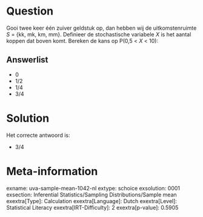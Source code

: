 Question
========

Gooi twee keer één zuiver geldstuk op, dan hebben wij de
uitkomstenruimte *S* = {kk, mk, km, mm}. Definieer de stochastische
variabele *X* is het aantal koppen dat boven komt. Bereken de kans op
P(0,5 \< *X* \< 10):


Answerlist
----------

* 0
* 1/2
* 1/4
* 3/4

Solution
========

Het correcte antwoord is: 

* 3/4

Meta-information
================
exname: uva-sample-mean-1042-nl
extype: schoice
exsolution: 0001
exsection: Inferential Statistics/Sampling Distributions/Sample mean
exextra[Type]: Calculation
exextra[Language]: Dutch
exextra[Level]: Statistical Literacy
exextra[IRT-Difficulty]: 2
exextra[p-value]: 0.5905
